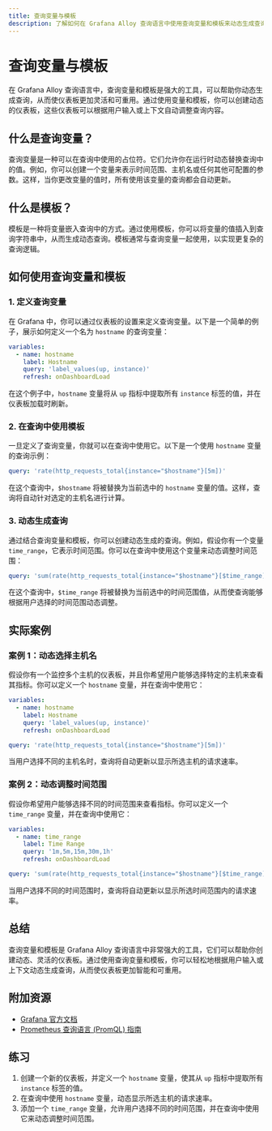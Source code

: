 ```yaml
---
title: 查询变量与模板
description: 了解如何在 Grafana Alloy 查询语言中使用查询变量和模板来动态生成查询，提升仪表板的灵活性和可重用性。
---
```


# 查询变量与模板

在 Grafana Alloy 查询语言中，查询变量和模板是强大的工具，可以帮助你动态生成查询，从而使仪表板更加灵活和可重用。通过使用变量和模板，你可以创建动态的仪表板，这些仪表板可以根据用户输入或上下文自动调整查询内容。

## 什么是查询变量？

查询变量是一种可以在查询中使用的占位符。它们允许你在运行时动态替换查询中的值。例如，你可以创建一个变量来表示时间范围、主机名或任何其他可配置的参数。这样，当你更改变量的值时，所有使用该变量的查询都会自动更新。

## 什么是模板？

模板是一种将变量嵌入查询中的方式。通过使用模板，你可以将变量的值插入到查询字符串中，从而生成动态查询。模板通常与查询变量一起使用，以实现更复杂的查询逻辑。

## 如何使用查询变量和模板

### 1. 定义查询变量

在 Grafana 中，你可以通过仪表板的设置来定义查询变量。以下是一个简单的例子，展示如何定义一个名为 `hostname` 的查询变量：

```yaml
variables:
  - name: hostname
    label: Hostname
    query: 'label_values(up, instance)'
    refresh: onDashboardLoad
```

在这个例子中，`hostname` 变量将从 `up` 指标中提取所有 `instance` 标签的值，并在仪表板加载时刷新。

### 2. 在查询中使用模板

一旦定义了查询变量，你就可以在查询中使用它。以下是一个使用 `hostname` 变量的查询示例：

```yaml
query: 'rate(http_requests_total{instance="$hostname"}[5m])'
```

在这个查询中，`$hostname` 将被替换为当前选中的 `hostname` 变量的值。这样，查询将自动针对选定的主机名进行计算。

### 3. 动态生成查询

通过结合查询变量和模板，你可以创建动态生成的查询。例如，假设你有一个变量 `time_range`，它表示时间范围。你可以在查询中使用这个变量来动态调整时间范围：

```yaml
query: 'sum(rate(http_requests_total{instance="$hostname"}[$time_range]))'
```

在这个查询中，`$time_range` 将被替换为当前选中的时间范围值，从而使查询能够根据用户选择的时间范围动态调整。

## 实际案例

### 案例 1：动态选择主机名

假设你有一个监控多个主机的仪表板，并且你希望用户能够选择特定的主机来查看其指标。你可以定义一个 `hostname` 变量，并在查询中使用它：

```yaml
variables:
  - name: hostname
    label: Hostname
    query: 'label_values(up, instance)'
    refresh: onDashboardLoad

query: 'rate(http_requests_total{instance="$hostname"}[5m])'
```

当用户选择不同的主机名时，查询将自动更新以显示所选主机的请求速率。

### 案例 2：动态调整时间范围

假设你希望用户能够选择不同的时间范围来查看指标。你可以定义一个 `time_range` 变量，并在查询中使用它：

```yaml
variables:
  - name: time_range
    label: Time Range
    query: '1m,5m,15m,30m,1h'
    refresh: onDashboardLoad

query: 'sum(rate(http_requests_total{instance="$hostname"}[$time_range]))'
```

当用户选择不同的时间范围时，查询将自动更新以显示所选时间范围内的请求速率。

## 总结

查询变量和模板是 Grafana Alloy 查询语言中非常强大的工具，它们可以帮助你创建动态、灵活的仪表板。通过使用查询变量和模板，你可以轻松地根据用户输入或上下文动态生成查询，从而使仪表板更加智能和可重用。

## 附加资源

- [Grafana 官方文档](https://grafana.com/docs/)
- [Prometheus 查询语言 (PromQL) 指南](https://prometheus.io/docs/prometheus/latest/querying/basics/)

## 练习

1. 创建一个新的仪表板，并定义一个 `hostname` 变量，使其从 `up` 指标中提取所有 `instance` 标签的值。
2. 在查询中使用 `hostname` 变量，动态显示所选主机的请求速率。
3. 添加一个 `time_range` 变量，允许用户选择不同的时间范围，并在查询中使用它来动态调整时间范围。
